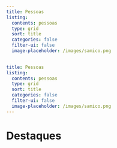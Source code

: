 ```yaml
---
title: Pessoas
listing:
  contents: pessoas
  type: grid
  sort: title
  categories: false
  filter-ui: false
  image-placeholder: /images/samico.png
  

title: Pessoas
listing:
  contents: pessoas
  type: grid
  sort: title
  categories: false
  filter-ui: false
  image-placeholder: /images/samico.png
---
```


# Destaques

::: {#egressos .line-page}
:::
<!-- Google tag (gtag.js) -->
<script async src="https://www.googletagmanager.com/gtag/js?id=G-GB2MGT95N0"></script>
<script>
  window.dataLayer = window.dataLayer || [];
  function gtag(){dataLayer.push(arguments);}
  gtag('js', new Date());

  gtag('config', 'G-GB2MGT95N0');
</script>